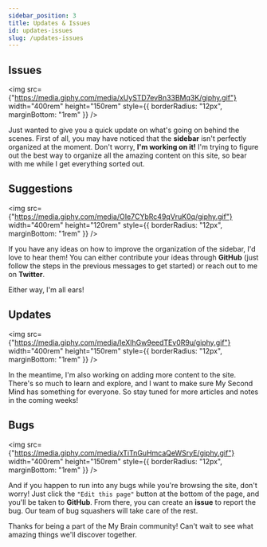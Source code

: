 ```yaml
---
sidebar_position: 3
title: Updates & Issues
id: updates-issues
slug: /updates-issues
---
```


## Issues

<img
  src={"https://media.giphy.com/media/xUySTD7evBn33BMq3K/giphy.gif"}
  width="400rem"
  height="150rem"
  style={{ borderRadius: "12px", marginBottom: "1rem" }}
/>

Just wanted to give you a quick update on what's going on behind the scenes.
First of all, you may have noticed that the **sidebar** isn't perfectly organized at the moment.
Don't worry, **I'm working on it!** I'm trying to figure out the best way to organize
all the amazing content on this site, so bear with me while I get everything sorted
out.

## Suggestions

<img
  src={"https://media.giphy.com/media/OIe7CYbRc49qVruK0q/giphy.gif"}
  width="400rem"
  height="120rem"
  style={{ borderRadius: "12px", marginBottom: "1rem" }}
/>

If you have any ideas on how to improve the organization of the sidebar,
I'd love to hear them! You can either contribute your ideas through **GitHub**
(just follow the steps in the previous messages to get started) or reach out to me on **Twitter**.

Either way, I'm all ears!

## Updates

<img
  src={"https://media.giphy.com/media/IeXIhGw9eedTEv0R9u/giphy.gif"}
  width="400rem"
  height="150rem"
  style={{ borderRadius: "12px", marginBottom: "1rem" }}
/>

In the meantime, I'm also working on adding more content to the site.
There's so much to learn and explore, and I want to make sure My Second Mind has something for everyone.
So stay tuned for more articles and notes in the coming weeks!

## Bugs

<img
  src={"https://media.giphy.com/media/xTiTnGuHmcaQeWSryE/giphy.gif"}
  width="400rem"
  height="150rem"
  style={{ borderRadius: "12px", marginBottom: "1rem" }}
/>

And if you happen to run into any bugs while you're browsing the site,
don't worry! Just click the `"Edit this page"` button at the bottom of the page,
and you'll be taken to **GitHub**. From there, you can create an **issue** to report the bug.
Our team of bug squashers will take care of the rest.

Thanks for being a part of the My Brain community! Can't wait to see what amazing things we'll discover together.
